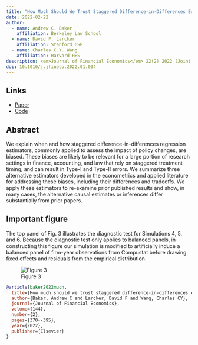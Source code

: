 ```yaml
---
title: "How Much Should We Trust Staggered Difference-in-Differences Estimates?"
date: 2022-02-22
author:
  - name: Andrew C. Baker
    affiliation: Berkeley Law School
  - name: David F. Larcker
    affiliation: Stanford GSB
  - name: Charles C.Y. Wang
    affiliation: Harvard HBS
description: <em>Journal of Financial Economics</em> 22(2) 2022 (Joint with David F. Larcker and Charles C.Y. Wang)
doi: 10.1016/j.jfineco.2022.01.004
---
```


## Links

-   [Paper](did.pdf)
-   [Code](https://github.com/andrewchbaker/JFE_DID)

## Abstract

We explain when and how staggered difference-in-differences regression estimators, commonly applied to assess the impact of policy changes, are biased. These biases are likely to be relevant for a large portion of research settings in finance, accounting, and law that rely on staggered treatment timing, and can result in Type-I and Type-II errors. We summarize three alternative estimators developed in the econometrics and applied literature for addressing these biases, including their differences and tradeoffs. We apply these estimators to re-examine prior published results and show, in many cases, the alternative causal estimates or inferences differ substantially from prior papers.

## Important figure

The top panel of Fig. 3 illustrates the diagnostic test for Simulations 4, 5, and 6. Because the diagnostic test only applies to balanced panels, in constructing this figure our simulation is modified to artificially induce a balanced panel of firm-year observations from Compustat before drawing fixed effects and residuals from the empirical distribution.

![Figure 3](fig.jpeg)

``` bibtex
@article{baker2022much,
  title={How much should we trust staggered difference-in-differences estimates?},
  author={Baker, Andrew C and Larcker, David F and Wang, Charles CY},
  journal={Journal of Financial Economics},
  volume={144},
  number={2},
  pages={370--395},
  year={2022},
  publisher={Elsevier}
}
```
